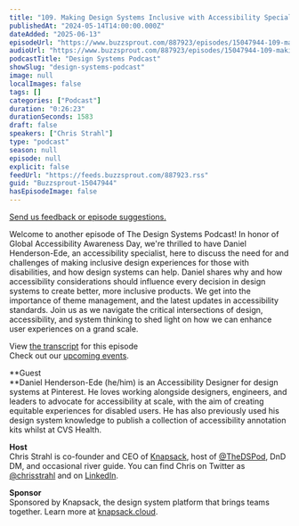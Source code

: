 ```yaml
---
title: "109. Making Design Systems Inclusive with Accessibility Specialist Daniel Henderson-Ede"
publishedAt: "2024-05-14T14:00:00.000Z"
dateAdded: "2025-06-13"
episodeUrl: "https://www.buzzsprout.com/887923/episodes/15047944-109-making-design-systems-inclusive-with-accessibility-specialist-daniel-henderson-ede.mp3"
audioUrl: "https://www.buzzsprout.com/887923/episodes/15047944-109-making-design-systems-inclusive-with-accessibility-specialist-daniel-henderson-ede.mp3"
podcastTitle: "Design Systems Podcast"
showSlug: "design-systems-podcast"
image: null
localImages: false
tags: []
categories: ["Podcast"]
duration: "0:26:23"
durationSeconds: 1583
draft: false
speakers: ["Chris Strahl"]
type: "podcast"
season: null
episode: null
explicit: false
feedUrl: "https://feeds.buzzsprout.com/887923.rss"
guid: "Buzzsprout-15047944"
hasEpisodeImage: false
---
```

[Send us feedback or episode suggestions.](https://www.buzzsprout.com/twilio/text_messages/887923/open_sms)

Welcome to another episode of The Design Systems Podcast! In honor of Global Accessibility Awareness Day, we're thrilled to have Daniel Henderson-Ede, an accessibility specialist, here to discuss the need for and challenges of making inclusive design experiences for those with disabilities, and how design systems can help. Daniel shares why and how accessibility considerations should influence every decision in design systems to create better, more inclusive products. We get into the importance of theme management, and the latest updates in accessibility standards. Join us as we navigate the critical intersections of design, accessibility, and system thinking to shed light on how we can enhance user experiences on a grand scale.  
  
View [the transcript](https://docs.google.com/document/d/1JaKbJEiJc-OQYg_F8PNSFftgz0mdiSJu4bsgD1lxRuw/edit?usp=sharing) for this episode  
Check out our [upcoming events](https://www.knapsack.cloud/events).

**Guest  
**Daniel Henderson-Ede (he/him) is an Accessibility Designer for design systems at Pinterest. He loves working alongside designers, engineers, and leaders to advocate for accessibility at scale, with the aim of creating equitable experiences for disabled users. He has also previously used his design system knowledge to publish a collection of accessibility annotation kits whilst at CVS Health.  
  
**Host**  
Chris Strahl is co-founder and CEO of [Knapsack](https://www.knapsack.cloud/), host of [@TheDSPod](https://twitter.com/thedspod), DnD DM, and occasional river guide. You can find Chris on Twitter as [@chrisstrahl](https://twitter.com/chrisstrahl) and on [LinkedIn](https://www.linkedin.com/in/chrisstrahl/).  
  
**Sponsor**  
Sponsored by Knapsack, the design system platform that brings teams together. Learn more at [knapsack.cloud](https://www.knapsack.cloud/?utm_source=podcast).
